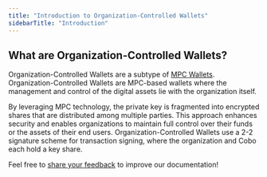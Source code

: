```yaml
---
title: "Introduction to Organization-Controlled Wallets"
sidebarTitle: "Introduction"
---
```


## What are Organization-Controlled Wallets?

Organization-Controlled Wallets are a subtype of [MPC Wallets](/en/portal/mpc-wallets/introduction). Organization-Controlled Wallets are MPC-based wallets where the management and control of the digital assets lie with the organization itself.

By leveraging MPC technology, the private key is fragmented into encrypted shares that are distributed among multiple parties. This approach enhances security and enables organizations to maintain full control over their funds or the assets of their end users. Organization-Controlled Wallets use a 2-2 signature scheme for transaction signing, where the organization and Cobo each hold a key share.







<Tip>Feel free to [share your feedback](https://forms.zohopublic.com/cobo/form/DocumentFeedbackForm/formperma/QvLOhxJv1_JMsJ-1dleZ8Itb_7rzN-LtgvsDdxosoVI?referrername=manuals) to improve our documentation!</Tip>